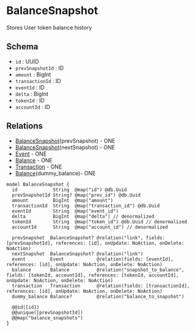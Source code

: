 # BalanceSnapshot

Stores User token balance history

## Schema

- `id` : UUID
- `prevSnapshotId` : ID
- `amount` : BigInt
- `transactionId` : ID
- `eventId` : ID
- `delta` : BigInt
- `tokenId` : ID
- `accountId` : ID


## Relations

- [BalanceSnapshot](./balance)(prevSnapshot) - ONE
- [BalanceSnapshot](./balance)(nextSnapshot) - ONE
- [Event](./event) - ONE
- [Balance](./balance) - ONE
- [Transaction](./transaction) - ONE
- [Balance](./transaction)(dummy_balance)- ONE



```prisma
model BalanceSnapshot {
  id             String  @map("id") @db.Uuid
  prevSnapshotId String? @map("prev_id") @db.Uuid
  amount         BigInt  @map("amount")
  transactionId  String  @map("transaction_id") @db.Uuid
  eventId        String  @map("event_id")
  delta          BigInt  @map("delta") // denormalized
  tokenId        String  @map("token_id") @db.Uuid // denormalized
  accountId      String  @map("account_id") // denormalized

  prevSnapshot  BalanceSnapshot? @relation("link", fields: [prevSnapshotId], references: [id], onUpdate: NoAction, onDelete: NoAction)
  nextSnapshot  BalanceSnapshot? @relation("link")
  event         Event            @relation(fields: [eventId], references: [id], onUpdate: NoAction, onDelete: NoAction)
  balance       Balance          @relation("snapshot_to_balance", fields: [tokenId, accountId], references: [tokenId, accountId], onUpdate: NoAction, onDelete: NoAction)
  transaction   Transaction      @relation(fields: [transactionId], references: [id], onUpdate: NoAction, onDelete: NoAction)
  dummy_balance Balance?         @relation("balance_to_snapshot")

  @@id([id])
  @@unique([prevSnapshotId])
  @@map("balance_snapshots")
}
```

